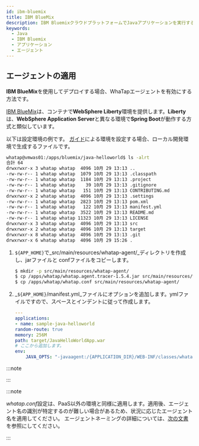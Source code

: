 ```yaml
---
id: ibm-bluemix
title: IBM BlueMix
description: IBM BluemixクラウドプラットフォームでJavaアプリケーションを実行するユーザーが、WhaTapのJavaモニタリングエージェントを効果的に適用するためのJVMオプションを設定する方法についてご案内します。ユーザーはこの文書を通じてIBM Bluemix環境でWhaTapのJavaエージェントをインストールしてからエージェントを構成する過程、必要なJVMオプションの追加方法を段階別に確認できます。さらに、ヒストグラムの照会方法が含まれています。
keywords:
  - Java
  - IBM Bluemix
  - アプリケーション
  - エージェント
---
```


## エージェントの適用

**IBM BlueMix**を使用してデプロイする場合、WhaTapエージェントを有効にする方法です。 

[IBM BlueMix](https://console.bluemix.net/docs/apps/index.html%E2%80%8B)は、コンテナで**WebSphere Liberty**環境を提供します。**Liberty**は、**WebSphere Application Server**と異なる環境で**Spring Boot**が動作する方式と類似しています。


<Passnote />

以下は設定環境の例です。 [ガイド](https://cloud.ibm.com/docs)による環境を設定する場合、ローカル開発環境で生成するファイルです。

```bash
whatap@vmwas01:/apps/bluemix/java-helloworld$ ls -alrt
合計 64
drwxrwxr-x 3 whatap whatap  4096 10月 29 13:13 ..
-rw-rw-r-- 1 whatap whatap  1079 10月 29 13:13 .classpath
-rw-rw-r-- 1 whatap whatap  1184 10月 29 13:13 .project
-rw-rw-r-- 1 whatap whatap    39 10月 29 13:13 .gitignore
-rw-rw-r-- 1 whatap whatap   151 10月 29 13:13 CONTRIBUTING.md
drwxrwxr-x 2 whatap whatap  4096 10月 29 13:13 .settings
-rw-rw-r-- 1 whatap whatap  2823 10月 29 13:13 pom.xml
-rw-rw-r-- 1 whatap whatap   122 10月 29 13:13 manifest.yml
-rw-rw-r-- 1 whatap whatap  3522 10月 29 13:13 README.md
-rw-rw-r-- 1 whatap whatap 11323 10月 29 13:13 LICENSE
drwxrwxr-x 3 whatap whatap  4096 10月 29 13:13 src
drwxrwxr-x 2 whatap whatap  4096 10月 29 13:13 target
drwxrwxr-x 8 whatap whatap  4096 10月 29 13:13 .git
drwxrwxr-x 6 whatap whatap  4096 10月 29 15:26 .
```

1. `${APP_HOME}`で_src/main/resources/whatap-agent/_ディレクトリを作成し、jarファイルと confファイルをコピーします。

   ```bash
   $ mkdir -p src/main/resources/whatap-agent/
   $ cp /apps/whatap/whatap.agent.tracer-1.5.4.jar src/main/resources/whatap-agent/
   $ cp /apps/whatap/whatap.conf src/main/resources/whatap-agent/
   ```

2. _`${APP_HOME}`/manifest.yml_ファイルにオプションを追加します。ymlファイルですので、スペースとインデントに従って作成します。

   ```yaml title=${APP_HOME}/manifest.yml {8-9} showLineNumbers
   ---
   applications:
   - name: sample-java-helloworld
   random-route: true
   memory: 256M
   path: target/JavaHelloWorldApp.war
   # ここから追加します。
   env:
       JAVA_OPTS: "-javaagent:/{APPLICATION_DIR}/WEB-INF/classes/whatap-agent/whatap.agent-X.Y.Z.jar -Dorg.osgi.framework.bootdelegation=whatap.* "
   ```

:::note


<Java17 />

:::

:::note

*whatap.conf*設定は、PaaS以外の環境と同様に適用します。適用後、エージェント名の識別が特定するのが難しい場合があるため、状況に応じたエージェント名を適用してください。
エージェントネーミングの詳細については、[次の文書](../agent-name)を参照にしてください。

:::


<Setheapmemory />


<Nextstep />
